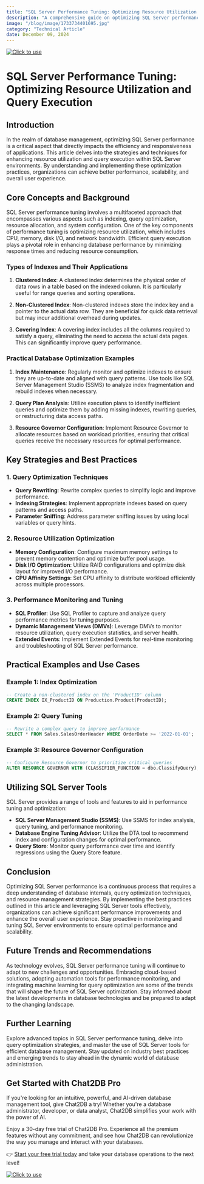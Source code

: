 ```yaml
---
title: "SQL Server Performance Tuning: Optimizing Resource Utilization and Query Execution"
description: "A comprehensive guide on optimizing SQL Server performance by maximizing resource utilization and improving query execution efficiency."
image: "/blog/image/1733734401695.jpg"
category: "Technical Article"
date: December 09, 2024
---
```

[![Click to use](/image/blog/bg/chat2db1.png)](https://app.chat2db.ai/)
# SQL Server Performance Tuning: Optimizing Resource Utilization and Query Execution


<Authors date="December 09, 2024">
  <Author name="Aria Wells" link="https://chat2db.ai" />
</Authors>

## Introduction

In the realm of database management, optimizing SQL Server performance is a critical aspect that directly impacts the efficiency and responsiveness of applications. This article delves into the strategies and techniques for enhancing resource utilization and query execution within SQL Server environments. By understanding and implementing these optimization practices, organizations can achieve better performance, scalability, and overall user experience.

## Core Concepts and Background

SQL Server performance tuning involves a multifaceted approach that encompasses various aspects such as indexing, query optimization, resource allocation, and system configuration. One of the key components of performance tuning is optimizing resource utilization, which includes CPU, memory, disk I/O, and network bandwidth. Efficient query execution plays a pivotal role in enhancing database performance by minimizing response times and reducing resource consumption.

### Types of Indexes and Their Applications

1. **Clustered Index**: A clustered index determines the physical order of data rows in a table based on the indexed column. It is particularly useful for range queries and sorting operations.

2. **Non-Clustered Index**: Non-clustered indexes store the index key and a pointer to the actual data row. They are beneficial for quick data retrieval but may incur additional overhead during updates.

3. **Covering Index**: A covering index includes all the columns required to satisfy a query, eliminating the need to access the actual data pages. This can significantly improve query performance.

### Practical Database Optimization Examples

1. **Index Maintenance**: Regularly monitor and optimize indexes to ensure they are up-to-date and aligned with query patterns. Use tools like SQL Server Management Studio (SSMS) to analyze index fragmentation and rebuild indexes when necessary.

2. **Query Plan Analysis**: Utilize execution plans to identify inefficient queries and optimize them by adding missing indexes, rewriting queries, or restructuring data access paths.

3. **Resource Governor Configuration**: Implement Resource Governor to allocate resources based on workload priorities, ensuring that critical queries receive the necessary resources for optimal performance.

## Key Strategies and Best Practices

### 1. Query Optimization Techniques

- **Query Rewriting**: Rewrite complex queries to simplify logic and improve performance.
- **Indexing Strategies**: Implement appropriate indexes based on query patterns and access paths.
- **Parameter Sniffing**: Address parameter sniffing issues by using local variables or query hints.

### 2. Resource Utilization Optimization

- **Memory Configuration**: Configure maximum memory settings to prevent memory contention and optimize buffer pool usage.
- **Disk I/O Optimization**: Utilize RAID configurations and optimize disk layout for improved I/O performance.
- **CPU Affinity Settings**: Set CPU affinity to distribute workload efficiently across multiple processors.

### 3. Performance Monitoring and Tuning

- **SQL Profiler**: Use SQL Profiler to capture and analyze query performance metrics for tuning purposes.
- **Dynamic Management Views (DMVs)**: Leverage DMVs to monitor resource utilization, query execution statistics, and server health.
- **Extended Events**: Implement Extended Events for real-time monitoring and troubleshooting of SQL Server performance.

## Practical Examples and Use Cases

### Example 1: Index Optimization

```sql
-- Create a non-clustered index on the 'ProductID' column
CREATE INDEX IX_ProductID ON Production.Product(ProductID);
```

### Example 2: Query Tuning

```sql
-- Rewrite a complex query to improve performance
SELECT * FROM Sales.SalesOrderHeader WHERE OrderDate >= '2022-01-01';
```

### Example 3: Resource Governor Configuration

```sql
-- Configure Resource Governor to prioritize critical queries
ALTER RESOURCE GOVERNOR WITH (CLASSIFIER_FUNCTION = dbo.ClassifyQuery);
```

## Utilizing SQL Server Tools

SQL Server provides a range of tools and features to aid in performance tuning and optimization:

- **SQL Server Management Studio (SSMS)**: Use SSMS for index analysis, query tuning, and performance monitoring.
- **Database Engine Tuning Advisor**: Utilize the DTA tool to recommend index and configuration changes for optimal performance.
- **Query Store**: Monitor query performance over time and identify regressions using the Query Store feature.

## Conclusion

Optimizing SQL Server performance is a continuous process that requires a deep understanding of database internals, query optimization techniques, and resource management strategies. By implementing the best practices outlined in this article and leveraging SQL Server tools effectively, organizations can achieve significant performance improvements and enhance the overall user experience. Stay proactive in monitoring and tuning SQL Server environments to ensure optimal performance and scalability.

## Future Trends and Recommendations

As technology evolves, SQL Server performance tuning will continue to adapt to new challenges and opportunities. Embracing cloud-based solutions, adopting automation tools for performance monitoring, and integrating machine learning for query optimization are some of the trends that will shape the future of SQL Server optimization. Stay informed about the latest developments in database technologies and be prepared to adapt to the changing landscape.

## Further Learning

Explore advanced topics in SQL Server performance tuning, delve into query optimization strategies, and master the use of SQL Server tools for efficient database management. Stay updated on industry best practices and emerging trends to stay ahead in the dynamic world of database administration.


## Get Started with Chat2DB Pro

If you're looking for an intuitive, powerful, and AI-driven database management tool, give Chat2DB a try! Whether you're a database administrator, developer, or data analyst, Chat2DB simplifies your work with the power of AI.

Enjoy a 30-day free trial of Chat2DB Pro. Experience all the premium features without any commitment, and see how Chat2DB can revolutionize the way you manage and interact with your databases.

👉 [Start your free trial today](https://app.chat2db.ai/) and take your database operations to the next level!

[![Click to use](/image/blog/bg/chat2db.jpg)](https://app.chat2db.ai/)